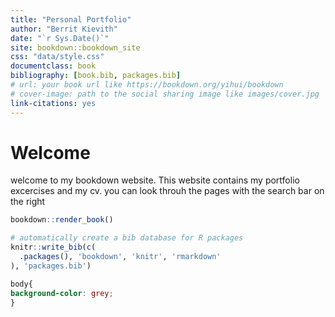 ```yaml
--- 
title: "Personal Portfolio"
author: "Berrit Kievith"
date: "`r Sys.Date()`"
site: bookdown::bookdown_site
css: "data/style.css"
documentclass: book
bibliography: [book.bib, packages.bib]
# url: your book url like https://bookdown.org/yihui/bookdown
# cover-image: path to the social sharing image like images/cover.jpg
link-citations: yes
---
```


# Welcome

welcome to my bookdown website. 
This website contains my portfolio excercises and my cv.
you can look throuh the pages with the search bar on the right

```r
bookdown::render_book()
```

```r
# automatically create a bib database for R packages
knitr::write_bib(c(
  .packages(), 'bookdown', 'knitr', 'rmarkdown'
), 'packages.bib')
```


```css
body{
background-color: grey;
}
```
